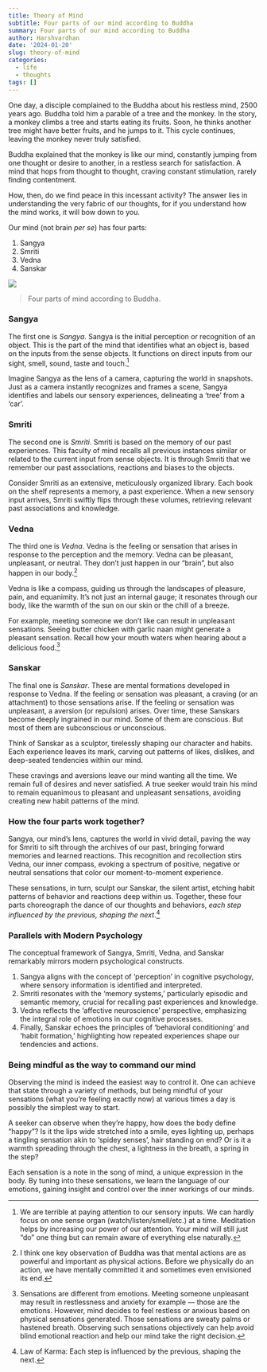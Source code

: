 ```yaml
---
title: Theory of Mind
subtitle: Four parts of our mind according to Buddha
summary: Four parts of our mind according to Buddha
author: Harshvardhan
date: '2024-01-20'
slug: theory-of-mind
categories:
  - life
  - thoughts
tags: []
---
```


One day, a disciple complained to the Buddha about his restless mind, 2500 years ago.
Buddha told him a parable of a tree and the monkey.
In the story, a monkey climbs a tree and starts eating its fruits.
Soon, he thinks another tree might have better fruits, and he jumps to it.
This cycle continues, leaving the monkey never truly satisfied.

Buddha explained that the monkey is like our mind, constantly jumping from one thought or desire to another, in a restless search for satisfaction.
A mind that hops from thought to thought, craving constant stimulation, rarely finding contentment.

How, then, do we find peace in this incessant activity?
The answer lies in understanding the very fabric of our thoughts, for if you understand how the mind works, it will bow down to you.

Our mind (not brain *per se*) has four parts:

1.  Sangya
2.  Smriti
3.  Vedna
4.  Sanskar

![](featured.png)

> Four parts of mind according to Buddha.

### Sangya

The first one is *Sangya*.
Sangya is the initial perception or recognition of an object.
This is the part of the mind that identifies what an object is, based on the inputs from the sense objects.
It functions on direct inputs from our sight, smell, sound, taste and touch.[^1]

[^1]: We are terrible at paying attention to our sensory inputs.
    We can hardly focus on one sense organ (watch/listen/smell/etc.) at a time.
    Meditation helps by increasing our power of our attention.
    Your mind will still just "do" one thing but can remain aware of everything else naturally.

Imagine Sangya as the lens of a camera, capturing the world in snapshots.
Just as a camera instantly recognizes and frames a scene, Sangya identifies and labels our sensory experiences, delineating a 'tree' from a 'car'.

### Smriti

The second one is *Smriti*.
Smriti is based on the memory of our past experiences.
This faculty of mind recalls all previous instances similar or related to the current input from sense objects.
It is through Smriti that we remember our past associations, reactions and biases to the objects.

Consider Smriti as an extensive, meticulously organized library.
Each book on the shelf represents a memory, a past experience.
When a new sensory input arrives, Smriti swiftly flips through these volumes, retrieving relevant past associations and knowledge.

### Vedna

The third one is *Vedna*.
Vedna is the feeling or sensation that arises in response to the perception and the memory.
Vedna can be pleasant, unpleasant, or neutral.
They don't just happen in our "brain", but also happen in our body.[^2]

[^2]: I think one key observation of Buddha was that mental actions are as powerful and important as physical actions.
    Before we physically do an action, we have mentally committed it and sometimes even envisioned its end.

Vedna is like a compass, guiding us through the landscapes of pleasure, pain, and equanimity.
It's not just an internal gauge; it resonates through our body, like the warmth of the sun on our skin or the chill of a breeze.

For example, meeting someone we don't like can result in unpleasant sensations.
Seeing butter chicken with garlic naan might generate a pleasant sensation.
Recall how your mouth waters when hearing about a delicious food.[^3]

[^3]: Sensations are different from emotions.
    Meeting someone unpleasant may result in restlessness and anxiety for example --- those are the emotions.
    However, mind decides to feel restless or anxious based on physical sensations generated.
    Those sensations are sweaty palms or hastened breath.
    Observing such sensations objectively can help avoid blind emotional reaction and help our mind take the right decision.

### Sanskar

The final one is *Sanskar*.
These are mental formations developed in response to Vedna.
If the feeling or sensation was pleasant, a craving (or an attachment) to those sensations arise.
If the feeling or sensation was unpleasant, a aversion (or repulsion) arises.
Over time, these Sanskars become deeply ingrained in our mind.
Some of them are conscious.
But most of them are subconscious or unconscious.

Think of Sanskar as a sculptor, tirelessly shaping our character and habits.
Each experience leaves its mark, carving out patterns of likes, dislikes, and deep-seated tendencies within our mind.

These cravings and aversions leave our mind wanting all the time.
We remain full of desires and never satisfied.
A true seeker would train his mind to remain equanimous to pleasant and unpleasant sensations, avoiding creating new habit patterns of the mind.

### How the four parts work together?

Sangya, our mind's lens, captures the world in vivid detail, paving the way for Smriti to sift through the archives of our past, bringing forward memories and learned reactions.
This recognition and recollection stirs Vedna, our inner compass, evoking a spectrum of positive, negative or neutral sensations that color our moment-to-moment experience.

These sensations, in turn, sculpt our Sanskar, the silent artist, etching habit patterns of behavior and reactions deep within us.
Together, these four parts choreograph the dance of our thoughts and behaviors, *each step influenced by the previous, shaping the next*.[^4]

[^4]: Law of Karma: Each step is influenced by the previous, shaping the next.

### Parallels with Modern Psychology

The conceptual framework of Sangya, Smriti, Vedna, and Sanskar remarkably mirrors modern psychological constructs.

1.  Sangya aligns with the concept of 'perception' in cognitive psychology, where sensory information is identified and interpreted.
2.  Smriti resonates with the 'memory systems,' particularly episodic and semantic memory, crucial for recalling past experiences and knowledge.
3.  Vedna reflects the 'affective neuroscience' perspective, emphasizing the integral role of emotions in our cognitive processes.
4.  Finally, Sanskar echoes the principles of 'behavioral conditioning' and 'habit formation,' highlighting how repeated experiences shape our tendencies and actions.

### Being mindful as the way to command our mind

Observing the mind is indeed the easiest way to control it.
One can achieve that state through a variety of methods, but being mindful of your sensations (what you're feeling exactly now) at various times a day is possibly the simplest way to start.

A seeker can observe when they're happy, how does the body define "happy"?
Is it the lips wide stretched into a smile, eyes lighting up, perhaps a tingling sensation akin to 'spidey senses', hair standing on end?
Or is it a warmth spreading through the chest, a lightness in the breath, a spring in the step?

Each sensation is a note in the song of mind, a unique expression in the body.
By tuning into these sensations, we learn the language of our emotions, gaining insight and control over the inner workings of our minds.
